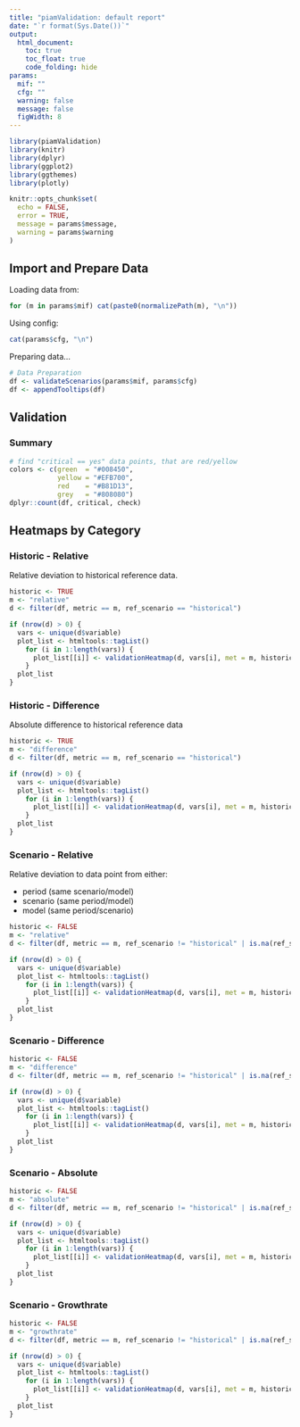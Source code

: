 ```yaml
---
title: "piamValidation: default report"
date: "`r format(Sys.Date())`"
output:
  html_document:
    toc: true
    toc_float: true
    code_folding: hide
params:
  mif: ""
  cfg: ""
  warning: false
  message: false
  figWidth: 8
---
```


```r
library(piamValidation)
library(knitr)
library(dplyr)
library(ggplot2)
library(ggthemes)
library(plotly)

knitr::opts_chunk$set(
  echo = FALSE,
  error = TRUE,
  message = params$message,
  warning = params$warning
)
```

## Import and Prepare Data

Loading data from:

```r
for (m in params$mif) cat(paste0(normalizePath(m), "\n"))
```

Using config:


```r
cat(params$cfg, "\n")
```

Preparing data...

```r
# Data Preparation
df <- validateScenarios(params$mif, params$cfg)
df <- appendTooltips(df)
```
## Validation

### Summary
```r
# find "critical == yes" data points, that are red/yellow
colors <- c(green  = "#008450",
            yellow = "#EFB700",
            red    = "#B81D13",
            grey   = "#808080")
dplyr::count(df, critical, check)
```

## Heatmaps by Category

### Historic - Relative
Relative deviation to historical reference data.
```r
historic <- TRUE
m <- "relative"
d <- filter(df, metric == m, ref_scenario == "historical")

if (nrow(d) > 0) {
  vars <- unique(d$variable)
  plot_list <- htmltools::tagList()
    for (i in 1:length(vars)) {
      plot_list[[i]] <- validationHeatmap(d, vars[i], met = m, historic)
    }
  plot_list
}
```

### Historic - Difference
Absolute difference to historical reference data
```r
historic <- TRUE
m <- "difference"
d <- filter(df, metric == m, ref_scenario == "historical")

if (nrow(d) > 0) {
  vars <- unique(d$variable)
  plot_list <- htmltools::tagList()
    for (i in 1:length(vars)) {
      plot_list[[i]] <- validationHeatmap(d, vars[i], met = m, historic)
    }
  plot_list
}
```

### Scenario - Relative
Relative deviation to data point from either:

- period (same scenario/model)
- scenario (same period/model)
- model (same period/scenario)

```r
historic <- FALSE
m <- "relative"
d <- filter(df, metric == m, ref_scenario != "historical" | is.na(ref_scenario))

if (nrow(d) > 0) {
  vars <- unique(d$variable)
  plot_list <- htmltools::tagList()
    for (i in 1:length(vars)) {
      plot_list[[i]] <- validationHeatmap(d, vars[i], met = m, historic)
    }
  plot_list
}
```

### Scenario - Difference
```r
historic <- FALSE
m <- "difference"
d <- filter(df, metric == m, ref_scenario != "historical" | is.na(ref_scenario))

if (nrow(d) > 0) {
  vars <- unique(d$variable)
  plot_list <- htmltools::tagList()
    for (i in 1:length(vars)) {
      plot_list[[i]] <- validationHeatmap(d, vars[i], met = m, historic)
    }
  plot_list
}
```

### Scenario - Absolute
```r
historic <- FALSE
m <- "absolute"
d <- filter(df, metric == m, ref_scenario != "historical" | is.na(ref_scenario))

if (nrow(d) > 0) {
  vars <- unique(d$variable)
  plot_list <- htmltools::tagList()
    for (i in 1:length(vars)) {
      plot_list[[i]] <- validationHeatmap(d, vars[i], met = m, historic)
    }
  plot_list
}
```


### Scenario - Growthrate
```r
historic <- FALSE
m <- "growthrate"
d <- filter(df, metric == m, ref_scenario != "historical" | is.na(ref_scenario))

if (nrow(d) > 0) {
  vars <- unique(d$variable)
  plot_list <- htmltools::tagList()
    for (i in 1:length(vars)) {
      plot_list[[i]] <- validationHeatmap(d, vars[i], met = m, historic)
    }
  plot_list
}
```
